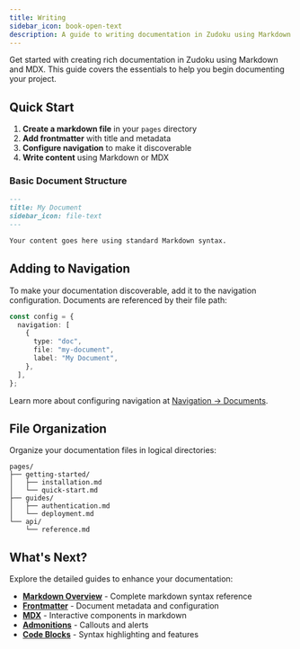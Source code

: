 ```yaml
---
title: Writing
sidebar_icon: book-open-text
description: A guide to writing documentation in Zudoku using Markdown and MDX.
---
```


Get started with creating rich documentation in Zudoku using Markdown and MDX.
This guide covers the essentials to help you begin documenting your project.

## Quick Start

1. **Create a markdown file** in your `pages` directory
2. **Add frontmatter** with title and metadata
3. **Configure navigation** to make it discoverable
4. **Write content** using Markdown or MDX

### Basic Document Structure

```md
---
title: My Document
sidebar_icon: file-text
---

Your content goes here using standard Markdown syntax.
```

## Adding to Navigation

To make your documentation discoverable, add it to the navigation configuration.
Documents are referenced by their file path:

```ts title="zudoku.config.ts"
const config = {
  navigation: [
    {
      type: "doc",
      file: "my-document",
      label: "My Document",
    },
  ],
};
```

Learn more about configuring navigation at
[Navigation → Documents](/docs/configuration/navigation#type-doc).

## File Organization

Organize your documentation files in logical directories:

```
pages/
├── getting-started/
│   ├── installation.md
│   └── quick-start.md
├── guides/
│   ├── authentication.md
│   └── deployment.md
└── api/
    └── reference.md
```

## What's Next?

Explore the detailed guides to enhance your documentation:

- **[Markdown Overview](/docs/markdown/overview)** - Complete markdown syntax
  reference
- **[Frontmatter](/docs/markdown/frontmatter)** - Document metadata and
  configuration
- **[MDX](/docs/markdown/mdx)** - Interactive components in markdown
- **[Admonitions](/docs/markdown/admonitions)** - Callouts and alerts
- **[Code Blocks](/docs/markdown/code-blocks)** - Syntax highlighting and
  features
